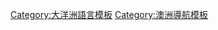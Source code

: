 {{Navbox
|name  = 澳大利亚语言
|title = {{tsl|en|Languages of Australia|澳大利亞語言}}
|state = {{{state|autocollapse}}}
|listclass = hlist
|image = {{flagicon|Australia|size=100px}}

|group1 = 英語變種
|list1  =
* [[澳大利亚英语]]
* {{tsl|en|Australian Aboriginal English|澳大利亚原住民英语}}
* {{tsl|en|Torres Strait English|托雷斯海峡英语}}

|group2 = 主要[[澳大利亚原住民语言|原住民语言]]
|list2  =
* {{tsl|en|Aranda language|阿兰达语}}
* [[布拉拉语]]
* [[杜瓦尔语]]
* [[杜瓦尔语|詹巴尔普因古语]]
* {{tsl|en|Kalaw Lagaw Ya|卡劳拉高雅语}}
* {{tsl|en|Luritja dialect|陆勒彻语|鲁理加语}}
* {{tsl|en|Murrinh-patha language|木润-帕达语|穆林-帕塔语}}
* {{tsl|en|Pintupi dialect|宾土比语}}
* {{tsl|en|Pitjantjatjara dialect|皮詹加加拉语}}
* [[提维语]]
* [[瓦马加利语]]
* [[瓦尔皮利语]]
* {{tsl|en|Western Desert language|西部沙漠语}}
* {{tsl|en|Warumungu language|瓦鲁孟古语}}
* {{tsl|en|Yolŋu languages|雍古语族}}
{{Navbox subgroup
|group1=語系
|list1=
* {{tsl|en|Arnhem languages|阿纳姆语系}}
* {{tsl|en|Bunuban languages||Bunuban languages}}
* {{tsl|en|Daly languages|达利语系}} （4個語系）
* {{tsl|en|Darwin Region languages|达尔文地区语系}}
* {{tsl|en|Garawan languages|加拉瓦语系}}
* [[金比尤语系]]
* {{tsl|en|Iwaidjan languages|伊瓦伊贾语系}}
* {{tsl|en|Jarrakan languages||Jarrakan languages}}
* {{tsl|en|Marrgu language||Marrgu language}}
* {{tsl|en|Mirndi languages||Mirndi languages}}
* {{tsl|en|Nyulnyulan languages|纽尔纽尔语系}}
* {{tsl|en|Pama–Nyungan languages|帕馬-恩永甘語系}}
* {{tsl|en|Tangkic languages||Tangkic languages}}
* {{tsl|en|Tasmanian languages|塔斯曼尼亚语系}} （4個語系？）
* [[提维语]]
* [[瓦基曼语]]
* {{tsl|en|Worrorran languages||Worrorran languages}}
* {{tsl|en|Wardaman language|瓦尔达曼语|扬曼语系}}（瓦尔达曼语）
}}
|group3 = [[皮钦语]]、[[克里奧爾語]]及<br/>[[混合语]]
|list3  =
* {{tsl|en|Australian Aboriginal Pidgin English||Australian Aboriginal Pidgin English}}
* {{tsl|en|Broome Pearling Lugger Pidgin||Broome Pearling Lugger Pidgin}}
* {{tsl|en|Cocos Malay|科科斯馬來語}}
* {{tsl|en|Gurindji Kriol language|葛林吉克里歐語}}
* {{tsl|en|Australian Kriol language|澳大利亚克里歐語}}
* {{tsl|en|Maltralian||Maltralian}}
* {{tsl|en|Queensland Kanaka English||Queensland Kanaka English}}
* {{tsl|en|Torres Strait Creole|托雷斯海峡克里奥尔语}}
* [[輕瓦爾皮瑞語]]

|group4 = 手語
|list4  =
* {{tsl|en|Auslan|澳大利亚手语}}
* {{tsl|en|Australian Aboriginal sign languages|澳大利亚原住民手语}}

|below = {{tsl|en|Template:Aboriginal peoples in New South Wales|新南威爾斯原住民語}}

}}<noinclude>
{{collapsible option}}
{{Documentation}}

[[Category:大洋洲語言模板]]
[[Category:澳洲導航模板]]
</noinclude>